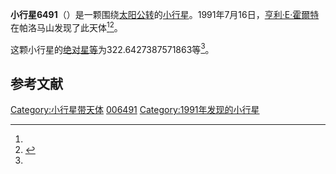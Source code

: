 {{Infobox planet
| bgcolour = #FFFFC0
| name = 6491
| symbol = 
| image = 
| caption = 
| discovery = yes
| discovery_ref = 
| discoverer = [[亨利·E·霍爾特|亨利·E·霍爾特]]
| discovery_site = [[帕洛马山|帕洛马山]] 
| discovered = 1991年7月16日
| designations = yes
| mp_name = 
| named_after = 
| alt_names = 
| mp_category = [[阿莫尔型小行星|阿莫尔型小行星]]
| orbit_ref = <ref name="a">[http://ssd.jpl.nasa.gov/sbdb.cgi?sstr=6491 6491] {{Wayback|url=http://ssd.jpl.nasa.gov/sbdb.cgi?sstr=6491 |date=20110610042434 }}，小行星數據庫瀏覽器（JPL Small-Body Database Browser）－[[美国国家航空航天局|美国国家航空航天局]]喷气推进实验室</ref>
| epoch = 2456400.5 (2013年4月18日更新)
| aphelion = {{convert|3.989549873986176|AU|km|3|abbr=on|lk=out}}
| perihelion = {{convert|1.025961697169434|AU|km|3|abbr=on}}
| semimajor = {{convert|2.507755785577805|AU|km|3|abbr=on}}
| eccentricity = 0.590884526
| period = 1450.528574 [[日|日]]<br />3.97[[儒略年|儒略年]]
| avg_speed = 
| inclination = 5.853279711160496
| asc_node = 302.434901997215
| mean_anomaly = 
| arg_peri = 322.6427387571863
| satellites = 
| physical_characteristics = yes
| dimensions = 
| mass = 
| density = 
| surface_grav = 
| escape_velocity = 
| sidereal_day = 
| axial_tilt = 
| pole_ecliptic_lat = 
| pole_ecliptic_lon = 
| albedo = 
| temperatures= 
| temp_name1 = 
| mean_temp_1 = 
| max_temp_1 = 
| temp_name2 = 
| max_temp_2 = 
| spectral_type = 
| abs_magnitude = 322.6427387571863
}}

'''小行星6491'''（{{lang-en|6491}}）是一颗围绕[[太阳|太阳]][[公转|公转]]的[[小行星|小行星]]。1991年7月16日，[[亨利·E·霍爾特|亨利·E·霍爾特]]在帕洛马山发现了此天体<ref name="a" /><ref>{{cite news|title=小行星列表|url=http://cfa-www.harvard.edu/iau/lists/NumberedMPs.txt|accessdate=2013-07-08|newspaper=哈佛大学|archive-date=2008-05-17|archive-url=https://web.archive.org/web/20080517010638/http://cfa-www.harvard.edu/iau/lists/NumberedMPs.txt|dead-url=no}}</ref>。

这颗小行星的[[绝对星等|绝对星等]]为322.6427387571863等<ref name="a" />。

==参考文献==
{{reflist}}
{{Minor Planet Number|[[小行星6490|小行星6490]]|[[小行星6492|小行星6492]]}}

{{小天体}}

[[Category:小行星带天体|Category:小行星带天体]]
[[Category:艾琳達族|006491]]
[[Category:1991年发现的小行星|Category:1991年发现的小行星]]

{{asteroid-stub}}